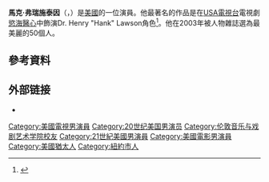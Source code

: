 {{Infobox person
|name = Mark Feuerstein
|image = Mark Feuerstein 2009.jpg
|imagesize = 200px
|caption=
|birth_date = {{Birth date and age|1971|6|8|mf=y}}
|birth_place = 美國[[紐約市|紐約市]]
|years_active = 1995–現在
|spouse = {{marriage|Dana Klein|2005}}
|children = 3
|residence = [[洛杉磯|洛杉磯]]
}}
'''馬克·弗瑞施泰因'''（{{lang-en|Mark Feuerstein}}，{{bd|1971年|6月8日||}}）是[[美國|美國]]的一位演員。他最著名的作品是在[[USA電視台|USA電視台]]電視劇[[慾海醫心|慾海醫心]]中飾演Dr. Henry "Hank" Lawson角色<ref>{{cite web |url=http://www.usanetwork.com/series/royalpains/theshow/characterprofiles/hank/index.html |title=CHARACTER PROFILE: Dr. Hank Lawson |work=Royal Pains official site |publisher=[[USA_Network|USA Network]] |accessdate=14 June 2011 |archive-date=2011-05-29 |archive-url=https://web.archive.org/web/20110529074540/http://www.usanetwork.com/series/royalpains/theshow/characterprofiles/hank/index.html |dead-url=no }}</ref>。他在2003年被人物雜誌選為最美麗的50個人。

==參考資料==
{{Reflist}}

== 外部链接 ==
{{portal|人物}}
* {{IMDb name|0275417}}

{{Authority control}}

{{DEFAULTSORT:Feuerstein, Mark}}
[[Category:美國電視男演員|Category:美國電視男演員]]
[[Category:20世纪美国男演员|Category:20世纪美国男演员]]
[[Category:伦敦音乐与戏剧艺术学院校友|Category:伦敦音乐与戏剧艺术学院校友]]
[[Category:21世紀美國男演員|Category:21世紀美國男演員]]
[[Category:美國電影男演員|Category:美國電影男演員]]
[[Category:美國猶太人|Category:美國猶太人]]
[[Category:紐約市人|Category:紐約市人]]